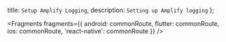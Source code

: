   title: `Setup Amplify Logging`,
  description: `Setting up Amplify logging`
};


<Fragments
  fragments={{
    android: commonRoute,
    flutter: commonRoute,
    ios: commonRoute,
    'react-native': commonRoute
  }}
/>
